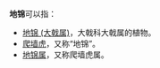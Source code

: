 '''地锦'''可以指：
*[[地锦_(大戟属)|地锦 (大戟属)]]，大戟科大戟属的植物。
*[[爬墙虎|爬墙虎]]，又称“地锦”。
*[[地锦属|地锦属]]，又称爬墙虎属。
{{消歧义|Cat=二字消歧義}}